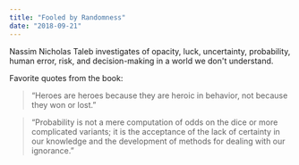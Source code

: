 ```yaml
---
title: "Fooled by Randomness"
date: "2018-09-21"
---
```


Nassim Nicholas Taleb investigates of opacity, luck, uncertainty, probability, human error, risk, and decision-making in a world we don't understand.

Favorite quotes from the book:

> “Heroes are heroes because they are heroic in behavior, not because they won or lost.”

> “Probability is not a mere computation of odds on the dice or more complicated variants; it is the acceptance of the lack of certainty in our knowledge and the development of methods for dealing with our ignorance.”
